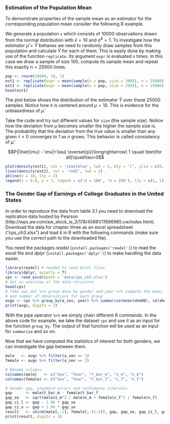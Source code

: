 ### Estimation of the Population Mean

To demonstrate properties of the sample mean as an estimator for the corresponding population mean consider the following R example.

We generate a population `x` which consists of 10000 observations drawn from the normal distribution with $\bar{x} = 10$ and $\hat{\sigma}^2 = 1$.
To investigate how the estimator $\hat{\mu} = \bar{Y}$ behaves we need to randomly draw samples from this population and calculate $\bar{Y}$ for each of them. This is easily done by making use of the function `replicate`. Its argument `expr` is evaluated `n` times. In this case we draw a sample of size 100, compute its sample mean and repeat this exactly $n=25000$ times.

```r
pop <- rnorm(10000, 10, 1)
est1 <- replicate(expr = mean(sample(x = pop, size = 100)), n = 25000)
est2 <- replicate(expr = mean(sample(x = pop, size = 250)), n = 25000)
head(est1)
```

The plot below shows the distribution of the estimator $\bar{Y}$ over these 25000 samples. Notice how it is centered around $\mu = 10$. This is evidence for the unbiasedness of $\hat{\mu}$. 

Take the code and try out different values for `size` (the sample size). Notice how the deviation from $\mu$ becomes smaller the higher the sample size is. The probability that the deviation from the true value is smaller than any given $\tau > 0$ converges to 1 as $n$ grows. This behavior is called consistency of $\hat{\mu}$.

$$P(|\hat{\mu} - \mu|<\tau) \overset{p}{\longrightarrow} 1 \quad \text{for all}\quad\tau>0$$

<div class="unfolded">
```r
plot(density(est1), col = 'steelblue', lwd = 2, bty = 'l', ylim = c(0, 8), main = '')
lines(density(est2), col = 'red2', lwd = 2)
abline(v = 10, lty = 2)
legend(x = 9.6, y = 7, legend = c('n = 100', 'n = 250'), lty = c(1, 1), col = c('steelblue', 'red2'))
```
</div>


### The Gender Gap of Earnings of College Graduates in the United States
In order to reproduce the data from table 3.1 you need to download the replication data hosted by Pearson (http://wps.aw.com/aw_stock_ie_3/178/45691/11696965.cw/index.html). Download the data for chapter three as an excel spreadsheet ("cps_ch3.xlsx") and load it in R with the following commands (make sure you use the correct path to the downloaded file). 

You need the packages *readxl* (`install.packages('readxl')`) to read the excel file and *dplyr* (`install.packages('dplyr')`) to make handling the data easier. 


<div class="unfolded">
```r
library(readxl) # needed to read Excel files
library(dplyr, quietly = T)
cps <- read_excel(path = 'data/cps_ch3.xlsx')
# Get an overview of the data structure
head(cps)
# Take cps_dat %>% group data by gender and year %>% compute the mean, standard deviation
# and number of observations for each group
avgs <- cps %>% group_by(a_sex, year) %>% summarise(mean(ahe08), sd(ahe08), n())
print(avgs, digits = 2)
```
</div>

With the pipe operator `%>%` we simply chain different R commands. In the above code for example, we take the dataset `cps` and use it as an input for the function `group_by`. The output of that function will be used as an input for `summarise` and so on.

Now that we have computed the statistics of interest for both genders, we can investigate the gap between them.

<div class="unfolded">
```r
male   <- avgs %>% filter(a_sex == 1) 
female <- avgs %>% filter(a_sex == 2)

# Rename columns
colnames(male)   <- c("Sex", "Year", "Y_bar_m", "s_m", "n_m")
colnames(female) <- c("Sex", "Year", "Y_bar_f", "s_f", "n_f")

# Gender gap, standard errors and confidence intervals
gap      <- male$Y_bar_m - female$Y_bar_f
gap_se   <- sqrt(male$s_m^2 / male$n_m + female$s_f^2 / female$n_f)
gap_ci_l <- gap - 1.96 * gap_se
gap_ci_u <- gap + 1.96 * gap_se
result   <- cbind(male[,-1], female[,-(1:2)], gap, gap_se, gap_ci_l, gap_ci_u)
print(result, digits = 2)
```
</div>

